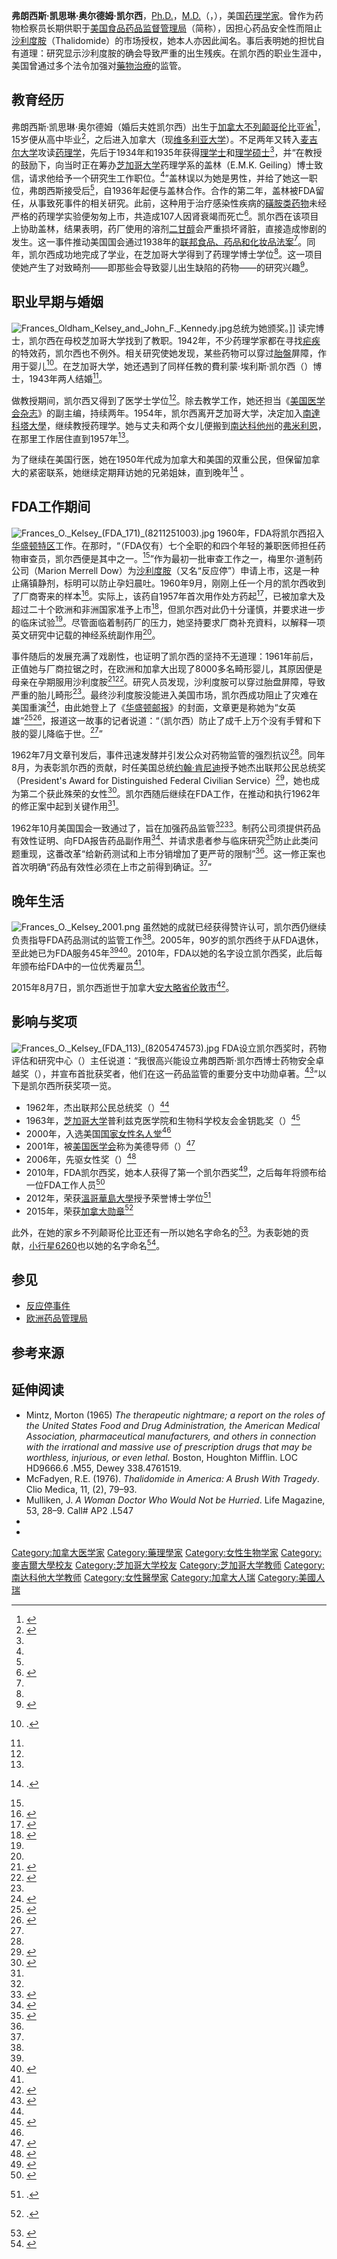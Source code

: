 {{noteTA
|G1=People
|G2=PresidentsUS
|G3=Places
|G4=USState
|1=zh-cn:沙利度胺;zh-hk:沙利度胺;zh-tw:沙利竇邁;
|2=zh-cn:凯尔西;zh-tw:凱爾西;zh-tw:基爾斯;
}}
{{Infobox person
  | name        = 弗朗西斯·奥尔德姆·凯尔西
  | image       = Frances Oldham Kelsey.png
  | image_size  = 180px
  | birth_date  = {{Birth date|1914|7|24}}
  | birth_place = 加拿大[[不列颠哥伦比亚|不列颠哥伦比亚]]{{Link-en|科布爾山|Cobble Hill, British Columbia}}
  | death_date  = {{Death date and age|2015|8|7|1914|7|24}}
  | death_place = 加拿大[[安大略|安大略]][[伦敦_(加拿大)|倫敦]]
  | known_for   = 阻止[[沙利度胺|沙利度胺]]进入美国市场
  | occupation  = 医师、[[美国食品药品监督管理局|美国食品药品监督管理局]]雇员
  | spouse      = 費利蒙·埃利斯·凯尔西
}}
'''弗朗西斯·凯思琳·奥尔德姆·凯尔西'''，[[哲学博士|Ph.D.]]，[[医学士|M.D.]]（{{lang-en|Frances Kathleen Oldham Kelsey}}，{{bd|1914年|7月24日|2015年|8月7日}}），美国[[药理学家|药理学家]]。曾作为药物检察员长期供职于[[美国食品药品监督管理局|美国食品药品监督管理局]]（简称{{lang|en|FDA}}），因担心药品安全性而阻止[[沙利度胺|沙利度胺]]（Thalidomide）的市场授权，她本人亦因此闻名。事后表明她的担忧自有道理：研究显示沙利度胺的确会导致严重的出生残疾。在凯尔西的职业生涯中，美国曾通过多个法令加强{{lang|en|FDA}}对[[藥物治療|藥物治療]]的监管。

== 教育经历 ==
弗朗西斯·凯思琳·奥尔德姆（婚后夫姓凯尔西）出生于[[加拿大|加拿大]][[不列颠哥伦比亚省|不列颠哥伦比亚省]]<ref name="heirloom">{{cite web
 | last = 
 | title = Frances Kelsey
 | work = Canada Heirloom Series
 | year = 1986
 | url = http://epe.lac-bac.gc.ca/100/205/301/ic/cdc/heirloom_series/volume6/218-219.htm
 | publisher = Heirloom Publishing Inc.
 | accessdate = 2009-08-15
 | archive-date = 2012-09-21
 | archive-url = https://www.webcitation.org/6AqkBZRII?url=http://epe.lac-bac.gc.ca/003/008/099/003008-disclaimer.html?orig=%2F100%2F205%2F301%2Fic%2Fcdc%2Fheirloom_series%2Fvolume6%2F218-219.htm
 | dead-url = yes
 }}</ref>，15岁便从高中毕业<ref name="fda1">{{cite journal
 |first=Linda 
 |last=Bren 
 |date=2001-03 
 |title='''Frances Oldham Kelsey: FDA Medical Reviewer Leaves Her Mark on History''' 
 |journal=FDA Consumer 
 |url=http://www.fda.gov/fdac/features/2001/201_kelsey.html 
 |accessdate=2009-08-15 
 |archiveurl=https://web.archive.org/web/20061020043712/http://www.fda.gov/fdac/features/2001/201_kelsey.html 
 |archivedate=2006-10-20 
 |deadurl=yes 
}}</ref>，之后进入加拿大{{Link-en|维多利亚学院|Victoria College}}（现[[维多利亚大学_(加拿大)|维多利亚大学]]）。不足两年又转入[[麦吉尔大学|麦吉尔大学]]攻读[[药理学|药理学]]，先后于1934年和1935年获得[[理学士|理学士]]和[[理学硕士|理学硕士]]<ref name="heirloom" />，并“在教授的鼓励下，向当时正在筹办[[芝加哥大学|芝加哥大学]]药理学系的盖林（E.M.K. Geiling）博士致信，请求他给予一个研究生工作职位。<ref name="fda1" />”盖林误以为她是男性，并给了她这一职位，弗朗西斯接受后<ref name="bren2" />，自1936年起便与盖林合作。合作的第二年，盖林被FDA留任，从事{{Link-en|磺胺酏剂|Elixir Sulfanilamide}}致死事件的相关研究。此前，这种用于治疗感染性疾病的[[磺胺类药物|磺胺类药物]]未经严格的药理学实验便匆匆上市，共造成107人因肾衰竭而死亡<ref>{{cite journal|author=蔡晧东|title=1937年磺胺酏剂(含二甘醇)事件及其重演|journal=药物不良反应杂志|volume=3|issue=3|doi=10.3969/j.issn.1008-5734.2006.03.025|url=http://d.wanfangdata.com.cn/Periodical_ywblfyzz200603025.aspx|accessdate=2014-07-13|date=2006年8月|archive-date=2014-07-14|archive-url=https://web.archive.org/web/20140714205011/http://d.wanfangdata.com.cn/Periodical_ywblfyzz200603025.aspx|dead-url=no}}</ref>。凯尔西在该项目上协助盖林，结果表明，药厂使用的溶剂[[二甘醇|二甘醇]]会严重损坏肾脏，直接造成惨剧的发生。这一事件推动美国国会通过1938年的[[联邦食品、药品和化妆品法案|联邦食品、药品和化妆品法案]]<ref name="fda1" />。同年，凯尔西成功地完成了学业，在芝加哥大学得到了药理学博士学位<ref name="fda1" />。这一项目使她产生了对致畸剂——即那些会导致婴儿出生缺陷的药物——的研究兴趣<ref name="nih1">{{citation |url = http://science-education.nih.gov/nihHTML/ose/snapshots/multimedia/ritn/Thalidomide/index.html |first=Rachel |last=Spiegel |title=Research in the News: Thalidomide |accessdate=2009-08-15 |archiveurl=https://web.archive.org/web/20070822054139/http://science-education.nih.gov/nihHTML/ose/snapshots/multimedia/ritn/Thalidomide/index.html |archivedate=2007-08-22}}</ref>。

== 职业早期与婚姻 ==
[[Image:Frances_Oldham_Kelsey_and_John_F._Kennedy.jpg|thumb]]总统为她颁奖。]]
读完博士，凯尔西在母校芝加哥大学找到了教职。1942年，不少药理学家都在寻找[[疟疾|疟疾]]的特效药，凯尔西也不例外。相关研究使她发现，某些药物可以穿过[[胎盤|胎盤]]屏障，作用于婴儿<ref name="JH mag">{{citation |url=http://www.jhu.edu/~jhumag/0901web/pregnant.html |last=Simpson |first=Joanne Cavanaugh |date=September 2001 |title=Pregnant Pause |journal=Johns Hopkins Magazine |volume=53 |issue=4 |accessdate=April 30, 2006 |archive-date=2012-11-10 |archive-url=https://web.archive.org/web/20121110101116/http://www.jhu.edu/~jhumag/0901web/pregnant.html |dead-url=no }}.</ref>。在芝加哥大学，她还遇到了同样任教的費利蒙·埃利斯·凯尔西（{{lang|en|Fremont Ellis Kelsey}}）博士，1943年两人结婚<ref name="fda1" />。

做教授期间，凯尔西又得到了医学士学位<ref name="fda1" />。除去教学工作，她还担当《[[美国医学会杂志|美国医学会杂志]]》的副主编，持续两年。1954年，凯尔西离开芝加哥大学，决定加入[[南達科塔大學|南達科塔大學]]，继续教授药理学。她与丈夫和两个女儿便搬到[[南达科他州|南达科他州]]的[[弗米利恩_(南达科他州)|弗米利恩]]，在那里工作居住直到1957年<ref name="heirloom" />。

为了继续在美国行医，她在1950年代成为加拿大和美国的双重公民，但保留加拿大的紧密联系，她继续定期拜访她的兄弟姐妹，直到晚年<ref name="globe2014">{{citation |url=http://www.theglobeandmail.com/news/national/canadian-doctor-averted-disaster-by-keeping-thalidomide-out-of-the-us/article21721337/ |title=Canadian doctor averted disaster by keeping thalidomide out of the U.S. |first=Ingrid |last=Peritz |publisher=[[The_Globe_and_Mail|The Globe and Mail]] |date=November 24, 2014 |accessdate=August 7, 2015 |archive-date=2016-04-21 |archive-url=https://web.archive.org/web/20160421173802/http://www.theglobeandmail.com/news/national/canadian-doctor-averted-disaster-by-keeping-thalidomide-out-of-the-us/article21721337/ |dead-url=no }}.</ref> 。

== FDA工作期间 ==
[[File:Frances_O._Kelsey_(FDA_171)_(8211251003).jpg|thumb]]
1960年，FDA将凯尔西招入[[华盛顿特区|华盛顿特区]]工作。在那时，“（FDA仅有）七个全职的和四个年轻的兼职医师担任药物审查员，凯尔西便是其中之一。<ref name="fda1" />”作为最初一批审查工作之一，梅里尔·道制药公司（Marion Merrell Dow）为[[沙利度胺|沙利度胺]]（又名“反应停”）申请上市，这是一种止痛镇静剂，标明可以防止孕妇晨吐。1960年9月，刚刚上任一个月的凯尔西收到了厂商寄来的样本<ref>{{cite book|author=Gary Acton|title=Sympathy for the Devil: Curing Cancer Is Hellishly Hard Work|year=2013|publisher=Troubador Publishing Ltd|isbn=1780885113|pages=NINE - V|url=http://books.google.co.jp/books?id=Z6qfIT6C4m0C&dq=asteroid+6260+kelsey&source=gbs_navlinks_s|access-date=2014-07-07|archive-date=2014-07-14|archive-url=https://web.archive.org/web/20140714164713/http://books.google.co.jp/books?id=Z6qfIT6C4m0C&dq=asteroid+6260+kelsey&source=gbs_navlinks_s|dead-url=no}}</ref>。实际上，该药自1957年首次用作处方药起<ref>{{cite book|author=大陆桥|title=丑闻:曝光欲望与邪恶|year=2005|publisher=中国城市出版社|isbn=7507416593|pages=163-167|url=http://book.sina.com.cn/longbook/ele/1106291588_chouwen/57.shtml|deadurl=yes|archiveurl=https://web.archive.org/web/20140714125154/http://book.sina.com.cn/longbook/ele/1106291588_chouwen/57.shtml|archivedate=2014-07-14}}</ref>，已被加拿大及超过二十个欧洲和非洲国家准予上市<ref name="acs">{{cite journal
 | first = Maureen
 | last = Rouhi
 | date = 2005-06-20
 | title = '''Top Pharmaceuticals: Thalidomide'''
 | journal = Chemical & Engineering News
 | publisher = American Chemical Society
 | volume = 83
 | issue = 25
 | url = http://pubs.acs.org/cen/coverstory/83/8325/8325thalidomide.html
 | accessdate = 2006-04-30
 | archive-date = 2015-09-04
 | archive-url = https://web.archive.org/web/20150904052354/http://pubs.acs.org/cen/coverstory/83/8325/8325thalidomide.html
 | dead-url = no
 }}</ref>，但凯尔西对此仍十分谨慎，并要求进一步的临床试验<ref name="heirloom" />。尽管面临着制药厂的压力，她坚持要求厂商补充資料，以解释一项英文研究中记载的神经系统副作用<ref name="fda1" />。

事件随后的发展充满了戏剧性，也证明了凯尔西的坚持不无道理：1961年前后，正值她与厂商拉锯之时，在欧洲和加拿大出现了8000多名畸形婴儿，其原因便是母亲在孕期服用沙利度胺<ref>{{cite web|title=回顾“反应停”事件：全世界诞生约1.2万畸形儿|url=http://news.sohu.com/20050406/n225039958.shtml|publisher=中国青年报|accessdate=2014-07-07|archive-date=2016-03-04|archive-url=https://web.archive.org/web/20160304222641/http://news.sohu.com/20050406/n225039958.shtml|dead-url=no}}</ref><ref name="fda3">{{cite journal
 | last = 
 | date = 1981-06
 | title = '''The Story Of The Laws Behind The Labels'''
 | journal = FDA Consumer
 | url = http://www.fda.gov/AboutFDA/WhatWeDo/History/Overviews/ucm056044.htm
 | accessdate = 2009-08-15
 | archive-date = 2009-08-16
 | archive-url = https://web.archive.org/web/20090816014046/http://www.fda.gov/AboutFDA/WhatWeDo/History/Overviews/ucm056044.htm
 | dead-url = no
 }}</ref>。研究人员发现，沙利度胺可以穿过胎盘屏障，导致严重的胎儿畸形<ref name="JH mag" />。最终沙利度胺没能进入美国市场，凯尔西成功阻止了灾难在美国重演<ref name="nih2">{{cite web
 | last = 
 | url = http://www.nlm.nih.gov/changingthefaceofmedicine/physicians/biography_182.html
 | publisher = National Library of Medicine
 | title = Dr. Frances Kathleen Oldham Kelsey
 | accessdate = 2006-04-30
 | archive-date = 2012-09-21
 | archive-url = https://www.webcitation.org/6AqkCW9uV?url=http://www.nlm.nih.gov/changingthefaceofmedicine/physicians/biography_182.html
 | dead-url = no
 }}</ref>，由此她登上了《[[华盛顿邮报|华盛顿邮报]]》的封面，文章更是称她为“女英雄”<ref name="post">{{cite news
 |first= Morton
 |last= Mintz
 |title= 'Heroine' of FDA Keeps Bad Drug Off of Market
 |publisher= The Washington Post
 |page= Front Page
 |date= 1962-07-15
}}</ref><ref name="wsj">{{cite news|author=Lyndsey Layton|title=Physician to be honored for historic decision on thalidomide|url=http://www.washingtonpost.com/wp-dyn/content/article/2010/09/13/AR2010091306279.html|accessdate=2014-07-07|newspaper=[[华盛顿邮报|华盛顿邮报]]|archive-date=2014-04-23|archive-url=https://web.archive.org/web/20140423032959/http://www.washingtonpost.com/wp-dyn/content/article/2010/09/13/AR2010091306279.html|dead-url=no}}</ref>，报道这一故事的记者说道：“（凯尔西）防止了成千上万个没有手臂和下肢的婴儿降临于世。<ref name="post" />”

1962年7月文章刊发后，事件迅速发酵并引发公众对药物监管的强烈抗议<ref name="fda3"/>。同年8月，为表彰凯尔西的贡献，时任美国总统[[约翰·肯尼迪|约翰·肯尼迪]]授予她杰出联邦公民总统奖（President's Award for Distinguished Federal Civilian Service）<ref name="jfk">{{cite web
 | last = Kennedy
 | first = John F.
 | authorlink = John F. Kennedy
 | year = 1962
 | url = http://www.presidency.ucsb.edu/ws/index.php?pid=8807
 | title = Remarks Upon Presenting the President's Awards for Distinguished Federal Civilian Service
 | accessdate = 2006-05-01
 | archive-date = 2012-09-21
 | archive-url = https://www.webcitation.org/6AqkDFMZP?url=http://www.presidency.ucsb.edu/ws/index.php?pid=8807
 | dead-url = no
 }}</ref>，她也成为第二个获此殊荣的女性<ref name="nwhf">{{cite web
 | year = 2000
 | url = http://www.greatwomen.org/women.php?action=viewone&id=93
 | title = Women of the Hall – Frances Kathleen Oldham Kelsey, Ph.D., M.D.
 | publisher = National Women’s Hall of Fame
 | accessdate = 2006-05-01
 | archive-date = 2006-08-21
 | archive-url = https://web.archive.org/web/20060821182654/http://www.greatwomen.org/women.php?action=viewone&id=93
 | dead-url = yes
 }}</ref>。凯尔西随后继续在FDA工作，在推动和执行1962年的修正案中起到关键作用<ref name="nih2" />。

1962年10月美国国会一致通过了{{Link-en|柯弗瓦·哈里斯修正案|Kefauver Harris Amendment}}，旨在加强药品监管<ref name="fda3" /><ref>{{cite journal|author=张国庆|coauthors=李丹阳|title=美国联邦政府食品药物管制的公共政策分析|journal=中山大学学报（社会科学版）|year=2003年|issue=2003年6期|url=http://edu.wanfangdata.com.cn/Periodical/Detail/zsdxxb-shkxb200306010|accessdate=2014-07-07|archive-date=2014-07-14|archive-url=https://web.archive.org/web/20140714131554/http://edu.wanfangdata.com.cn/Periodical/Detail/zsdxxb-shkxb200306010|dead-url=no}}</ref>。制药公司须提供药品有效性证明、向FDA报告药品副作用<ref>{{cite web|author=Bara Fintel, Athena T. Samaras, Edson Carias|title=THE THALIDOMIDE TRAGEDY: LESSONS FOR DRUG SAFETY AND REGULATION|url=http://helix.northwestern.edu/article/thalidomide-tragedy-lessons-drug-safety-and-regulation|publisher=Helix|accessdate=2014-08-30|archive-date=2014-09-03|archive-url=https://web.archive.org/web/20140903112108/http://helix.northwestern.edu/article/thalidomide-tragedy-lessons-drug-safety-and-regulation|dead-url=no}}</ref>、并请求患者参与临床研究<ref name=CHFArticle>{{cite web|title=Frances Oldham Kelsey |url=http://www.chemheritage.org/discover/online-resources/chemistry-in-history/themes/public-and-environmental-health/food-and-drug-safety/kelsey.aspx |publisher=Chemical Heritage Foundation |accessdate=2014-08-30 |deadurl=yes |archiveurl=https://web.archive.org/web/20160712164719/http://www.chemheritage.org/discover/online-resources/chemistry-in-history/themes/public-and-environmental-health/food-and-drug-safety/kelsey.aspx |archivedate=2016-07-12 }}</ref>防止此类问题重现，这番改革“给新药测试和上市分销增加了更严苛的限制”<ref name="JH mag" />。这一修正案也首次明确“药品有效性必须在上市之前得到确证。<ref name="fda3" />”

== 晚年生活 ==
[[Image:Frances_O._Kelsey_2001.png|thumb]]
虽然她的成就已经获得赞许认可，凯尔西仍继续负责指导FDA药品测试的监管工作<ref name="heirloom" />。2005年，90岁的凯尔西终于从FDA退休，至此她已为FDA服务45年<ref name="acs" /><ref name=Telegraph_obit>{{cite news|title=Frances Kelsey, scientist - obituary|url=http://www.telegraph.co.uk/news/obituaries/11794398/Frances-Kelsey-scientist-obituary.html|accessdate=2015-08-11|publisher=The Telegraph|date=2015-08-11|archive-date=2017-11-19|archive-url=https://web.archive.org/web/20171119200310/http://www.telegraph.co.uk/news/obituaries/11794398/Frances-Kelsey-scientist-obituary.html|dead-url=no}}</ref>。2010年，FDA以她的名字设立凯尔西奖，此后每年颁布给FDA中的一位优秀雇员<ref name="wsj" />。

2015年8月7日，凯尔西逝世于加拿大[[安大略省|安大略省]][[伦敦_(加拿大)|伦敦市]]<ref name="post-2015">{{citation |url=http://www.washingtonpost.com/national/health-science/frances-oldham-kelsey-heroine-of-thalidomide-tragedy-dies-at-101/2015/08/07/ae57335e-c5da-11df-94e1-c5afa35a9e59_story.html |title=Frances Oldham Kelsey, FDA scientist who kept thalidomide off U.S. market, dies at 101 |first1=Adam |last1=Bernstein |first2=Patricia |last2=Sullivan |date=2015-08-07 |accessdate=2015-08-07 |publisher=[[The_Washington_Post|The Washington Post]] |archive-date=2019-03-12 |archive-url=https://web.archive.org/web/20190312214940/https://www.washingtonpost.com/national/health-science/frances-oldham-kelsey-heroine-of-thalidomide-tragedy-dies-at-101/2015/08/07/ae57335e-c5da-11df-94e1-c5afa35a9e59_story.html |dead-url=no }}</ref>。

== 影响与奖项 ==
[[File:Frances_O._Kelsey_(FDA_113)_(8205474573).jpg|upright]]
FDA设立凯尔西奖时，药物评估和研究中心（{{lang|en|Center for Drug Evaluation and Research}}）主任{{Link-en|史蒂文·贾尔森|Steven K. Galson}}说道：“我很高兴能设立弗朗西斯·凯尔西博士药物安全卓越奖（{{lang|en|Dr. Frances O. Kelsey Drug Safety Excellence Award}}），并宣布首批获奖者，他们在这一药品监管的重要分支中功勋卓著。<ref name=fda2005>{{cite journal
 |last=Barber 
 |first=Jackie 
 |title=Center ceremony honors 107 individuals, 47 groups: Spring event inaugurates Frances Kelsey Drug Safety Award 
 |url=http://www.fda.gov/cder/pike/Nov2005awards.htm 
 |journal=News Along the Pike 
 |publisher=FDA/Center for Drug Evaluation and Research 
 |date=2005-11-10 
 |accessdate=2009-08-15 
 |archiveurl=https://web.archive.org/web/20070615102054/http://www.fda.gov/cder/pike/Nov2005awards.htm 
 |archivedate=2007-06-15 
 |deadurl=yes 
}}</ref>”以下是凯尔西所获奖项一览。

* 1962年，杰出联邦公民总统奖（{{lang|en|President's Award for Distinguished Federal Civilian Service}}）<ref name="acs" />
* 1963年，[[芝加哥大学|芝加哥大学]]普利兹克医学院和生物科学校友会金钥匙奖（{{lang|en|Gold Key Award}}）<ref>{{cite web |title=Gold Key Award Recipients |url=http://bsdalumni.uchicago.edu/volunteer/goldkey.shtml |publisher=The University of Chicago The Medical & Biological Sciences Alumni Association |accessdate=2006-08-14 |deadurl=yes |archiveurl=https://web.archive.org/web/20060905033023/http://bsdalumni.uchicago.edu/volunteer/goldkey.shtml |archivedate=2006-09-05 }}</ref>
* 2000年，入选美国[[国家女性名人堂|国家女性名人堂]]<ref name="nwhf" />
* 2001年，被[[美国医学会|美国医学会]]称为美德导师（{{lang|en|Virtual Mentor for the American Medical Association}}）<ref>{{cite journal
 |last=Geraghty 
 |first=Karen 
 |date=2001-07 
 |title='''Profile of a Role Model – Frances Oldham Kelsey, MD, PhD''' 
 |journal=Virtual Mentor – American Medical Association Journal of Ethics 
 |volume=7 
 |issue=7 
 |url=http://www.ama-assn.org/ama/pub/category/5335.html 
 |accessdate=2009-08-15 
 |archiveurl=https://web.archive.org/web/20070929133432/http://www.ama-assn.org/ama/pub/category/5335.html 
 |archivedate=2007-09-29 
 |deadurl=yes 
}}</ref>
* 2006年，{{Link-en|美国国家健康研究中心|National Center for Health Research}}先驱女性奖（{{lang|en|Foremother Award}}）<ref>{{cite web|url=http://www.center4research.org/news-events/previous-foremother-awards/ |title=2006 Foremothers Awards Luncheon |accessdate=2009-08-15 |publisher=National Research Center for Women & Families |deadurl=yes |archiveurl=https://web.archive.org/web/20110514041902/http://www.center4research.org/news-events/previous-foremother-awards/ |archivedate=2011-05-14 }}</ref>
* 2010年，FDA凯尔西奖，她本人获得了第一个凯尔西奖<ref>{{cite web|date=2010-09-15|accessdate=2014-08-30|url=http://www.fda.gov/NewsEvents/Speeches/ucm226349.htm|title=Margaret A. Hamburg, M.D., Commissioner of Food and Drugs – Remarks at the Award Ceremony for Dr. Frances Kelsey|archive-date=2012-09-21|archive-url=https://www.webcitation.org/6AqkFQTtZ?url=http://www.fda.gov/NewsEvents/Speeches/ucm226349.htm|dead-url=no}}</ref>，之后每年将颁布给一位FDA工作人员<ref>{{cite news |url=http://www.nytimes.com/2010/09/14/health/14kelsey.html?_r=1 |title=The Public’s Quiet Savior From Harmful Medicines |first=Gardiner |last=Harris |newspaper=[[The_New_York_Times|The New York Times]] |date=2010-09-13 |accessdate=2014-07-08 |archive-date=2018-11-26 |archive-url=https://web.archive.org/web/20181126052309/https://www.nytimes.com/2010/09/14/health/14kelsey.html?_r=1 |dead-url=no }}</ref>
* 2012年，荣获[[溫哥華島大學|溫哥華島大學]]授予荣誉博士学位<ref name="VIU">{{citation |url=http://www.nanaimobulletin.com/news/157349815.html |title=Honorary doctor of science degree from Vancouver Island University |work=Nanaimo News Bulletin |publisher=Black Press, Inc. |accessdate=2014-07-07 |archive-date=2014-06-06 |archive-url=https://web.archive.org/web/20140606205428/http://www.nanaimobulletin.com/news/157349815.html |dead-url=yes }}.</ref>
* 2015年，荣获[[加拿大勋章|加拿大勋章]]<ref name="G&M-2015-08-07">{{citation |url=http://www.theglobeandmail.com/news/national/canadian-doctor-who-kept-thalidomide-out-of-us-dies/article25873611/ |title=Canadian doctor who kept thalidomide out of U.S. dies |newspaper=[[The_Globe_and_Mail|The Globe and Mail]] |author=Ingrid Peritz |date=August 7, 2015 |accessdate=August 7, 2015 |archive-date=2015-12-28 |archive-url=https://web.archive.org/web/20151228115714/http://www.theglobeandmail.com/news/national/canadian-doctor-who-kept-thalidomide-out-of-us-dies/article25873611/ |dead-url=no }}.</ref>

此外，在她的家乡不列颠哥伦比亚还有一所以她名字命名的{{Link-en|弗朗西斯·凯尔西高中|Frances Kelsey Secondary School}}<ref name="bren2">{{cite web|url=http://www.fkss.ca/Dr_Kelsey/KelseyArt.html|publisher=Frances Kelsey Secondary School|title=Frances Oldham Kelsey: FDA Medical Reviewer Leaves Her Mark on History|accessdate=2009-08-15|first=Linda|last=Bren|deadurl=yes|archiveurl=https://web.archive.org/web/20090911145542/http://www.fkss.ca/Dr_Kelsey/KelseyArt.html|archivedate=2009-09-11}}</ref>。为表彰她的贡献，[[小行星6260|小行星6260]]也以她的名字命名<ref>{{cite web|url=http://www.rasc.ca/education/asteroids.shtml |publisher=Royal Astronomical Society of Canada |title=Asteroids with Canadian Connections |accessdate=2010-04-27 |deadurl=yes |archiveurl=https://web.archive.org/web/20090201061551/http://www.rasc.ca/education/asteroids.shtml |archivedate=2009-02-01 }}</ref>。

== 参见 ==
* [[反应停事件|反应停事件]]
* [[欧洲药品管理局|欧洲药品管理局]]

== 参考来源 ==
{{Reflist|2}}

== 延伸阅读 ==
* Mintz, Morton (1965) ''The therapeutic nightmare; a report on the roles of the United States Food and Drug Administration, the American Medical Association, pharmaceutical manufacturers, and others in connection with the irrational and massive use of prescription drugs that may be worthless, injurious, or even lethal.'' Boston, Houghton Mifflin. LOC HD9666.6 .M55, Dewey 338.4761519.
* McFadyen, R.E. (1976). ''Thalidomide in America: A Brush With Tragedy''. Clio Medica, 11, (2), 79–93.
* Mulliken, J.  ''A Woman Doctor Who Would Not be Hurried''. Life Magazine, 53, 28–9. Call# AP2 .L547
* {{cite journal |last=Perri III |first=Anthony J |author2=Hsu MD, Sylvia |title=A review of thalidomide's history and current dermatological applications |url=http://dermatology.cdlib.org/93/reviews/thalidomide/hsu.html |journal=Dermatology Online Journal |pages=5 |accessdate=2006-08-14 |volume=9 |issue==3 |archive-date=2006-08-10 |archive-url=https://web.archive.org/web/20060810064528/http://dermatology.cdlib.org/93/reviews/thalidomide/hsu.html |dead-url=yes }}
* {{cite journal |last=Seidman |first=Lisa A. |author2=Warren, Noreen |title=Frances Kelsey & Thalidomide in the US: A Case Study Relating to Pharmaceutical Regulations |journal=The American Biology Teacher |doi=10.1662/0002-7685(2002)064[0495:FKTITU]2.0.CO;2  |volume=64 |pages=495 |year=2002 |id=7 |issue=7 }}
{{Authority control}}

{{DEFAULTSORT:Kelsey, Frances Oldham}}
[[Category:加拿大医学家|Category:加拿大医学家]]
[[Category:藥理學家|Category:藥理學家]]
[[Category:女性生物学家|Category:女性生物学家]]
[[Category:麥吉爾大學校友|Category:麥吉爾大學校友]]
[[Category:芝加哥大学校友|Category:芝加哥大学校友]]
[[Category:芝加哥大学教师|Category:芝加哥大学教师]]
[[Category:南达科他大学教师|Category:南达科他大学教师]]
[[Category:女性醫學家|Category:女性醫學家]]
[[Category:加拿大人瑞|Category:加拿大人瑞]]
[[Category:美國人瑞|Category:美國人瑞]]
{{Good article}}